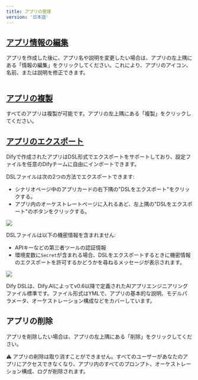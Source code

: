 ```yaml
---
title: アプリの管理
version: '日本語'
---
```


## [アプリ情報の編集](#edit-app-info)

アプリを作成した後に、アプリ名や説明を変更したい場合は、アプリの左上隅にある「情報の編集」をクリックしてください。これにより、アプリのアイコン、名前、または説明を修正できます。

<Frame caption="アプリ情報の編集"><img src="../../../ja-jp/img/image (92).png" alt="" /></Frame>

## [アプリの複製](#copy-app)

すべてのアプリは複製が可能です。アプリの左上隅にある「複製」をクリックしてください。

## [アプリのエクスポート](#export-app)

Difyで作成されたアプリはDSL形式でエクスポートをサポートしており、設定ファイルを任意のDifyチームに自由にインポートできます。 

DSLファイルは次の2つの方法でエクスポートできます:

* シナリオページ中のアプリカードの右下隅の"DSLをエクスポート"をクリックする。
* アプリ内のオーケストレートページに入れるあど、左上隅の"DSLをエクスポート"のボタンをクリックする。

![](/ja-jp/img/37a012ebb30449ccebcb29f3ee01d62f.png)

DSLファイルは以下の機密情報を含まれません:

* APIキーなどの第三者ツールの認証情報
* 環境変数に`Secret`が含まれる場合、DSLをエクスポートするときに機密情報のエクスポートを許可するかどうかを尋ねるメッセージが表示されます。

![](/ja-jp/img/9d2b1f92367982fa4416e07c5b5669cc.png)

<Tip>
Dify DSLは、Dify.AIによってv0.6以降で定義されたAIアプリエンジニアリングファイル標準です。ファイル形式はYMLで、アプリの基本的な説明、モデルパラメータ、オーケストレーション構成などをカバーしています。
</Tip>

## アプリの削除

アプリを削除したい場合は、アプリの左上隅にある「削除」をクリックしてください。

<Tip>
⚠️ アプリの削除は取り消すことができません。すべてのユーザーがあなたのアプリにアクセスできなくなり、アプリ内のすべてのプロンプト、オーケストレーション構成、ログが削除されます。
</Tip>
